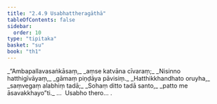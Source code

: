 ```yaml
---
title: "2.4.9 Usabhattheragāthā"
tableOfContents: false
sidebar:
  order: 10
type: "tipitaka"
basket: "su"
book: "th1"
---
```



<DynamicBreadcrumb />

<Division number="197" book="th1">

<Paragraph number="394" type="verses" book="th1">
_“Ambapallavasaṅkāsaṃ,_  
_aṃse katvāna cīvaraṃ;_  
_Nisinno hatthigīvāyaṃ,_  
_gāmaṃ piṇḍāya pāvisiṃ._  

</Paragraph>

</Division>
<Division number="198" book="th1">

<Paragraph number="395" type="verses" book="th1">
_Hatthikkhandhato oruyha,_  
_saṃvegaṃ alabhiṃ tadā;_  
_Sohaṃ ditto tadā santo,_  
_patto me āsavakkhayo”ti._  


</Paragraph>
</Division>

<Paragraph number="396" type="center" book="th1">
…  Usabho thero… .
</Paragraph>